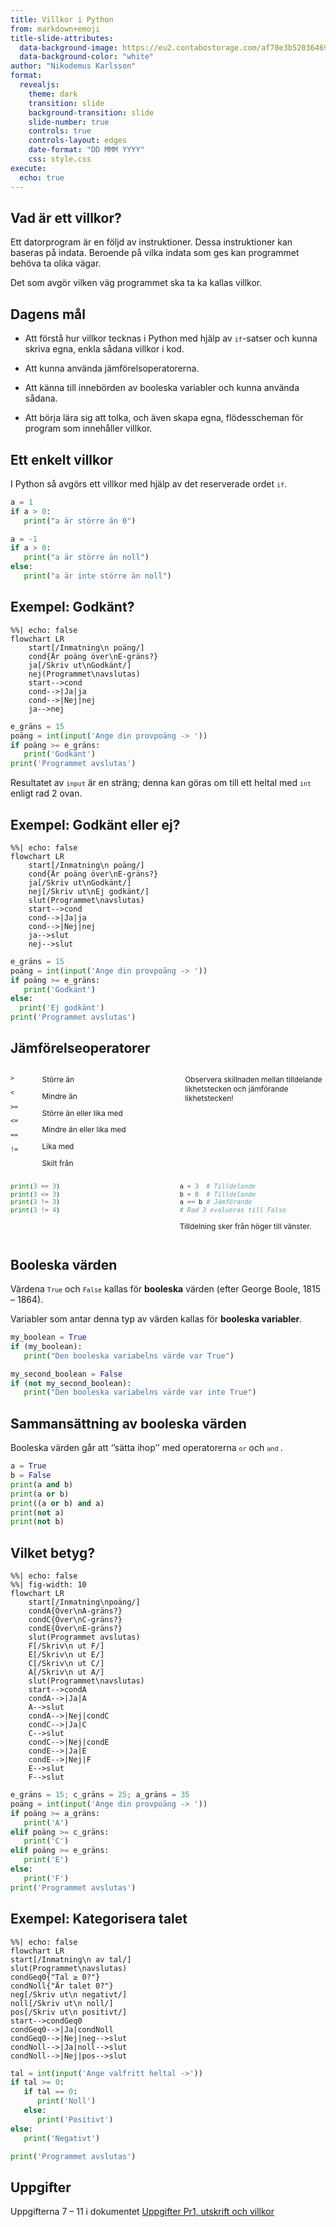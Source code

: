 ---
title: Villkor i Python
from: markdown+emoji
title-slide-attributes:
  data-background-image: https://eu2.contabostorage.com/af70e3b52036469c80229e6ec67d4d95:nika-assets/images/pr1-pres/villkor/banner-1090830_1280.jpg
  data-background-color: "white"
author: "Nikodemus Karlsson"
format:
  revealjs:
    theme: dark
    transition: slide
    background-transition: slide
    slide-number: true
    controls: true
    controls-layout: edges
    date-format: "DD MMM YYYY"
    css: style.css
execute: 
  echo: true
---

## Vad är ett villkor?

:::{.blue-bg-small-padding }
Ett datorprogram är en följd av instruktioner.
Dessa instruktioner kan baseras på indata.
Beroende på vilka indata som ges kan programmet behöva ta olika vägar.

Det som avgör vilken väg programmet ska ta ka kallas villkor.
:::

## Dagens mål

* Att förstå hur villkor tecknas i Python med hjälp av
<span style="font-size: 85%;">`if`</span>-satser och kunna skriva egna, enkla
sådana villkor i kod.

* Att kunna använda jämförelsoperatorerna.

* Att känna till innebörden av booleska variabler och kunna använda sådana. 

* Att börja lära sig att tolka, och även skapa egna, flödesscheman för
program som innehåller villkor.

## Ett enkelt villkor

I Python så avgörs ett villkor med hjälp av det reserverade ordet
<span style="font-size: 85%;">`if`</span>.

:::{.new-line}
:::

```{python}
a = 1
if a > 0:
   print("a är större än 0")
``` 

:::{.new-line}
:::

```{python}
a = -1
if a > 0:
   print("a är större än noll")
else:
   print("a är inte större än noll")
``` 
## Exempel: Godkänt?

```{mermaid}
%%| echo: false
flowchart LR
    start[/Inmatning\n poäng/]
    cond{Är poäng över\nE-gräns?}
    ja[/Skriv ut\nGodkänt/]
    nej(Programmet\navslutas)
    start-->cond
    cond-->|Ja|ja
    cond-->|Nej|nej
    ja-->nej
```

:::{.v-space}
```python
e_gräns = 15
poäng = int(input('Ange din provpoäng -> '))
if poäng >= e_gräns:
   print('Godkänt')
print('Programmet avslutas')
```
:::

:::{.v-space}
Resultatet av <span style="font-size: 85%;">`input`</span>
är en sträng; denna kan göras om till ett heltal med
<span style="font-size: 85%;">`int`</span> enligt rad 2 ovan.
:::

## Exempel: Godkänt eller ej?
```{mermaid}
%%| echo: false
flowchart LR
    start[/Inmatning\n poäng/]
    cond{Är poäng över\nE-gräns?}
    ja[/Skriv ut\nGodkänt/]
    nej[/Skriv ut\nEj godkänt/]
    slut(Programmet\navslutas)
    start-->cond
    cond-->|Ja|ja
    cond-->|Nej|nej
    ja-->slut
    nej-->slut
```

:::{.v-space}

```python
e_gräns = 15
poäng = int(input('Ange din provpoäng -> '))
if poäng >= e_gräns:
   print('Godkänt')
else:
  print('Ej godkänt')
print('Programmet avslutas')
```
:::

## Jämförelseoperatorer

::: {style="font-size: 85%"}

:::: columns
::::: {.column width="7%"}
`>`

`<`

`>=`

`<=`

`==`

`!=`
:::::

::::: {.column width="45%"}
Större än

Mindre än

Större än eller lika med

Mindre än eller lika med

Lika med

Skilt från
:::::

::::: {.column width="48%"}
::::::{.blue-bg-large-padding}
Observera skillnaden mellan tilldelande likhetstecken och
jämförande likhetstecken!
::::::
:::::
::::

:::: columns
::::: {.column width="52%"}
```{python}
print(3 == 3)
print(3 <= 3)
print(3 != 3)
print(3 != 4)
```
:::::

::::: {.column width="48%"}
```python
a = 3  # Tilldelande
b = 8  # Tilldelande
a == b # Jämförande
# Rad 3 evalueras till False
```
Tilldelning sker från höger till vänster.
:::::
::::
:::

## Booleska värden

Värdena <span style="font-size: 85%;">`True`</span> och
<span style="font-size: 85%;"> `False`</span> kallas för **booleska** värden
(efter George Boole, 1815 -- 1864).

Variabler som antar denna typ av värden kallas för **booleska
variabler**.

:::{.v-space}
```{python}
my_boolean = True
if (my_boolean):
   print("Den booleska variabelns värde var True")
```
:::

:::{.v-space}
```{python}
my_second_boolean = False
if (not my_second_boolean):
   print("Den booleska variabelns värde var inte True")
```
:::

## Sammansättning av booleska värden

Booleska värden går att ''sätta ihop'' med operatorerna
<span style="font-size: 85%;">`or`</span> och
<span style="font-size: 85%;"> `and` </span>.

:::{.v-space}
```{python}
a = True
b = False
print(a and b)
print(a or b)
print((a or b) and a)
print(not a)
print(not b)
```
:::

## Vilket betyg? {.scrollable visibility="hidden"}

```{mermaid}
%%| echo: false
%%| fig-width: 10
flowchart LR
    start[/Inmatning\npoäng/]
    condA{Över\nA-gräns?}
    condC{Över\nC-gräns?}
    condE{Över\nE-gräns?}
    slut(Programmet avslutas)
    F[/Skriv\n ut F/]
    E[/Skriv\n ut E/]
    C[/Skriv\n ut C/]
    A[/Skriv\n ut A/]
    slut(Programmet\navslutas)
    start-->condA
    condA-->|Ja|A
    A-->slut
    condA-->|Nej|condC
    condC-->|Ja|C
    C-->slut
    condC-->|Nej|condE
    condE-->|Ja|E
    condE-->|Nej|F
    E-->slut
    F-->slut
```

```python
e_gräns = 15; c_gräns = 25; a_gräns = 35
poäng = int(input('Ange din provpoäng -> '))
if poäng >= a_gräns:
   print('A')
elif poäng >= c_gräns:
   print('C')
elif poäng >= e_gräns:
   print('E')
else:
   print('F')
print('Programmet avslutas')
```

## Exempel: Kategorisera talet

```{mermaid}
%%| echo: false
flowchart LR
start[/Inmatning\n av tal/]
slut(Programmet\navslutas)
condGeq0{"Tal ≥ 0?"}
condNoll{"Är talet 0?"}
neg[/Skriv ut\n negativt/]
noll[/Skriv ut\n noll/]
pos[/Skriv ut\n positivt/]
start-->condGeq0
condGeq0-->|Ja|condNoll
condGeq0-->|Nej|neg-->slut
condNoll-->|Ja|noll-->slut
condNoll-->|Nej|pos-->slut
```

```python
tal = int(input('Ange valfritt heltal ->'))
if tal >= 0:
   if tal == 0:
      print('Noll')
   else:
      print('Positivt')
else:
   print('Negativt')

print('Programmet avslutas')
```

## Uppgifter

:::{.double-v-space}
:::

:::{.smaller-font}
Uppgifterna 7 -- 11 i dokumentet [Uppgifter Pr1, utskrift och villkor](https://codebubo.github.io/pr1/python/uppgifter/utskrift-och-villkor/#uppgift-7)
:::